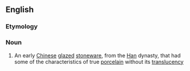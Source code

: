 ==English==
===Etymology===
{{prefix|en|proto|porcelain}}
===Noun===
{{en-noun|-}}

# An early [[Chinese]] [[glazed]] [[stoneware]], from the [[Han]] dynasty, that had some of the characteristics of true [[porcelain]] without its [[translucency]]